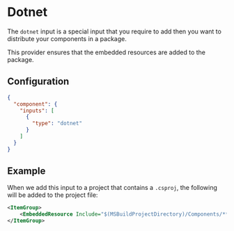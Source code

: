 # Dotnet

The `dotnet` input is a special input that you require to add then you want to distribute your
components in a package.

This provider ensures that the embedded resources are added to the package.

## Configuration

```json copy filename=".confixrc"
{
  "component": {
    "inputs": [
      {
        "type": "dotnet"
      }
    ]
  }
}
```

## Example

When we add this input to a project that contains a `.csproj`, the following will be added to the
project file:

```xml
<ItemGroup>
    <EmbeddedResource Include="$(MSBuildProjectDirectory)/Components/**/*.*" />
</ItemGroup>
```

